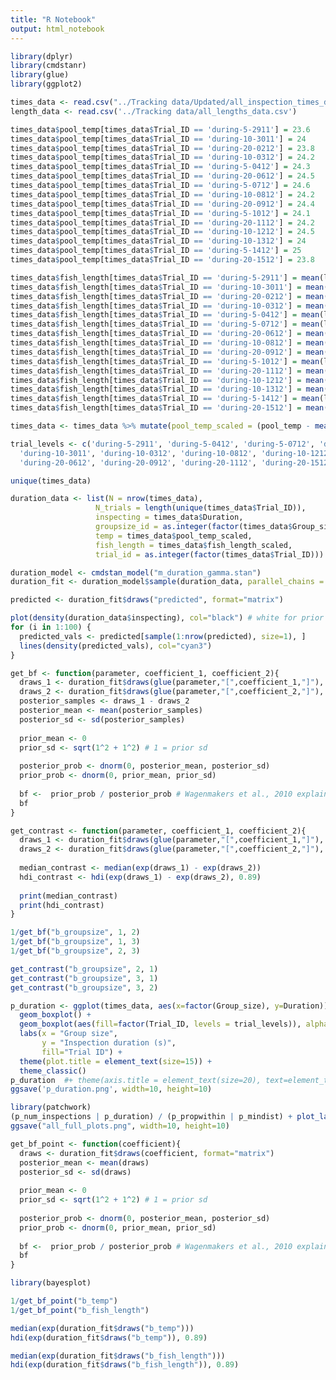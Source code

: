 ```yaml
---
title: "R Notebook"
output: html_notebook
---
```


```r
library(dplyr)
library(cmdstanr)
library(glue)
library(ggplot2)
```


```r
times_data <- read.csv("../Tracking data/Updated/all_inspection_times_data.csv")
length_data <- read.csv('../Tracking data/all_lengths_data.csv')

times_data$pool_temp[times_data$Trial_ID == 'during-5-2911'] = 23.6
times_data$pool_temp[times_data$Trial_ID == 'during-10-3011'] = 24
times_data$pool_temp[times_data$Trial_ID == 'during-20-0212'] = 23.8
times_data$pool_temp[times_data$Trial_ID == 'during-10-0312'] = 24.2
times_data$pool_temp[times_data$Trial_ID == 'during-5-0412'] = 24.3
times_data$pool_temp[times_data$Trial_ID == 'during-20-0612'] = 24.5
times_data$pool_temp[times_data$Trial_ID == 'during-5-0712'] = 24.6
times_data$pool_temp[times_data$Trial_ID == 'during-10-0812'] = 24.2
times_data$pool_temp[times_data$Trial_ID == 'during-20-0912'] = 24.4
times_data$pool_temp[times_data$Trial_ID == 'during-5-1012'] = 24.1
times_data$pool_temp[times_data$Trial_ID == 'during-20-1112'] = 24.2
times_data$pool_temp[times_data$Trial_ID == 'during-10-1212'] = 24.5
times_data$pool_temp[times_data$Trial_ID == 'during-10-1312'] = 24
times_data$pool_temp[times_data$Trial_ID == 'during-5-1412'] = 25
times_data$pool_temp[times_data$Trial_ID == 'during-20-1512'] = 23.8

times_data$fish_length[times_data$Trial_ID == 'during-5-2911'] = mean(length_data$Length[length_data$Date == '2911'])
times_data$fish_length[times_data$Trial_ID == 'during-10-3011'] = mean(length_data$Length[length_data$Date == '3011'])
times_data$fish_length[times_data$Trial_ID == 'during-20-0212'] = mean(length_data$Length[length_data$Date == '212'])
times_data$fish_length[times_data$Trial_ID == 'during-10-0312'] = mean(length_data$Length[length_data$Date == '312'])
times_data$fish_length[times_data$Trial_ID == 'during-5-0412'] = mean(length_data$Length[length_data$Date == '412'])
times_data$fish_length[times_data$Trial_ID == 'during-5-0712'] = mean(length_data$Length[length_data$Date == '712'])
times_data$fish_length[times_data$Trial_ID == 'during-20-0612'] = mean(length_data$Length[length_data$Date == '612'])
times_data$fish_length[times_data$Trial_ID == 'during-10-0812'] = mean(length_data$Length[length_data$Date == '812'])
times_data$fish_length[times_data$Trial_ID == 'during-20-0912'] = mean(length_data$Length[length_data$Date == '912'])
times_data$fish_length[times_data$Trial_ID == 'during-5-1012'] = mean(length_data$Length[length_data$Date == '1012'])
times_data$fish_length[times_data$Trial_ID == 'during-20-1112'] = mean(length_data$Length[length_data$Date == '1112'])
times_data$fish_length[times_data$Trial_ID == 'during-10-1212'] = mean(length_data$Length[length_data$Date == '1212'])
times_data$fish_length[times_data$Trial_ID == 'during-10-1312'] = mean(length_data$Length[length_data$Date == '1312'])
times_data$fish_length[times_data$Trial_ID == 'during-5-1412'] = mean(length_data$Length[length_data$Date == '1412'])
times_data$fish_length[times_data$Trial_ID == 'during-20-1512'] = mean(length_data$Length[length_data$Date == '1512'])

times_data <- times_data %>% mutate(pool_temp_scaled = (pool_temp - mean(pool_temp))/sd(pool_temp), fish_length_scaled = (fish_length - mean(fish_length))/sd(fish_length))

trial_levels <- c('during-5-2911', 'during-5-0412', 'during-5-0712', 'during-5-1012', 'during-5-1412',
  'during-10-3011', 'during-10-0312', 'during-10-0812', 'during-10-1212', 'during-10-1312','during-20-0212',
  'during-20-0612', 'during-20-0912', 'during-20-1112', 'during-20-1512')

unique(times_data)

```



```r
duration_data <- list(N = nrow(times_data),
                   N_trials = length(unique(times_data$Trial_ID)),
                   inspecting = times_data$Duration,
                   groupsize_id = as.integer(factor(times_data$Group_size, levels = c("5", "10", "20"))),
                   temp = times_data$pool_temp_scaled,
                   fish_length = times_data$fish_length_scaled,
                   trial_id = as.integer(factor(times_data$Trial_ID)))

duration_model <- cmdstan_model("m_duration_gamma.stan")
duration_fit <- duration_model$sample(duration_data, parallel_chains = 4)

```

```r
predicted <- duration_fit$draws("predicted", format="matrix")

plot(density(duration_data$inspecting), col="black") # white for prior checks!
for (i in 1:100) {
  predicted_vals <- predicted[sample(1:nrow(predicted), size=1), ]
  lines(density(predicted_vals), col="cyan3")
}

```

```r
get_bf <- function(parameter, coefficient_1, coefficient_2){
  draws_1 <- duration_fit$draws(glue(parameter,"[",coefficient_1,"]"), format="matrix")
  draws_2 <- duration_fit$draws(glue(parameter,"[",coefficient_2,"]"), format="matrix")
  posterior_samples <- draws_1 - draws_2
  posterior_mean <- mean(posterior_samples)
  posterior_sd <- sd(posterior_samples)
  
  prior_mean <- 0
  prior_sd <- sqrt(1^2 + 1^2) # 1 = prior sd
  
  posterior_prob <- dnorm(0, posterior_mean, posterior_sd)
  prior_prob <- dnorm(0, prior_mean, prior_sd)
  
  bf <-  prior_prob / posterior_prob # Wagenmakers et al., 2010 explains how this works -- prior / posterior give prob of posterior.
  bf
}

get_contrast <- function(parameter, coefficient_1, coefficient_2){
  draws_1 <- duration_fit$draws(glue(parameter,"[",coefficient_1,"]"), format="matrix")
  draws_2 <- duration_fit$draws(glue(parameter,"[",coefficient_2,"]"), format="matrix")
  
  median_contrast <- median(exp(draws_1) - exp(draws_2))
  hdi_contrast <- hdi(exp(draws_1) - exp(draws_2), 0.89)
  
  print(median_contrast)
  print(hdi_contrast)
}
```

```r
1/get_bf("b_groupsize", 1, 2)
1/get_bf("b_groupsize", 1, 3)
1/get_bf("b_groupsize", 2, 3)

get_contrast("b_groupsize", 2, 1)
get_contrast("b_groupsize", 3, 1)
get_contrast("b_groupsize", 3, 2)
```


```r
p_duration <- ggplot(times_data, aes(x=factor(Group_size), y=Duration)) + 
  geom_boxplot() +
  geom_boxplot(aes(fill=factor(Trial_ID, levels = trial_levels)), alpha=0.5) +
  labs(x = "Group size",
       y = "Inspection duration (s)",
       fill="Trial ID") + 
  theme(plot.title = element_text(size=15)) +
  theme_classic()
p_duration  #+ theme(axis.title = element_text(size=20), text=element_text(size=15))
ggsave('p_duration.png', width=10, height=10)

```

```r
library(patchwork)
(p_num_inspections | p_duration) / (p_propwithin | p_mindist) + plot_layout(guides="collect")
ggsave("all_full_plots.png", width=10, height=10)
```

```r
get_bf_point <- function(coefficient){
  draws <- duration_fit$draws(coefficient, format="matrix")
  posterior_mean <- mean(draws)
  posterior_sd <- sd(draws)
  
  prior_mean <- 0
  prior_sd <- sqrt(1^2 + 1^2) # 1 = prior sd
  
  posterior_prob <- dnorm(0, posterior_mean, posterior_sd)
  prior_prob <- dnorm(0, prior_mean, prior_sd)
  
  bf <-  prior_prob / posterior_prob # Wagenmakers et al., 2010 explains how this works -- prior / posterior give prob of posterior.
  bf
}
```


```r
library(bayesplot)

1/get_bf_point("b_temp")
1/get_bf_point("b_fish_length")

median(exp(duration_fit$draws("b_temp")))
hdi(exp(duration_fit$draws("b_temp")), 0.89)

median(exp(duration_fit$draws("b_fish_length")))
hdi(exp(duration_fit$draws("b_fish_length")), 0.89)


```


